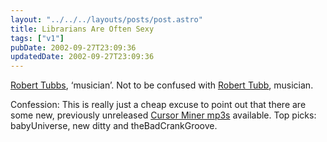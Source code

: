 ```yaml
---
layout: "../../../layouts/posts/post.astro"
title: Librarians Are Often Sexy
tags: ["v1"]
pubDate: 2002-09-27T23:09:36
updatedDate: 2002-09-27T23:09:36
---
```


[Robert Tubbs][1], &#8216;musician&#8217;. Not to be confused with [Robert Tubb][2], musician.

Confession: This is really just a cheap excuse to point out that there are some new, previously unreleased [Cursor Miner mp3s][3] available. Top picks: babyUniverse, new ditty and theBadCrankGroove.

[1]: http://www.theylostsomeone.com/ "Robert Tubbs: 'THEYLOSTSOMEONE.COM'"
[2]: http://www.cursorminer.com/ "Cursor Miner aka Robert Tubb: big wodges of industrial scrambling and occasional plaintive haircut"
[3]: http://cursorminer.com/cmmetalexp.htm "Cursor Miner mp3s: better than sex, bedroom boffin (nowt to do with me, i hope), library, new ditty, i want to be a foetus and babyUniverse"
